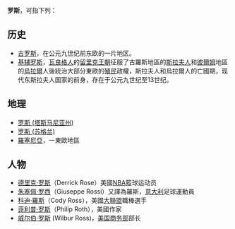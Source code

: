 '''罗斯'''，可指下列：

==历史==
*[[基辅罗斯|古罗斯]]，在公元九世纪前东欧的一片地区。
*[[基辅罗斯|基辅罗斯]]，[[瓦良格人|瓦良格人]]的[[留里克王朝|留里克王朝]]征服了古羅斯地區的[[斯拉夫人|斯拉夫人]]和[[彼爾姆|彼爾姆]]地區的[[乌拉尔山脉|烏拉爾]]人後統治大部分東歐的[[殖民|殖民]]政權，斯拉夫人和烏拉爾人的亡國期，现代东斯拉夫人国家的前身，存在于公元九世纪至13世纪。

==地理==
*[[罗斯_(塔斯马尼亚州)|罗斯 (塔斯马尼亚州)]]
*[[罗斯_(苏格兰)|罗斯 (苏格兰)]]
*[[羅塞尼亞|羅塞尼亞]]，一東歐地區

==人物==
*[[德里克·罗斯|德里克·罗斯]]（Derrick Rose）美國[[NBA|NBA]]籃球运动员
*[[朱塞佩·罗西|朱塞佩·罗西]]（Giuseppe Rossi）又譯為羅斯，[[意大利|意大利]]足球運動員
*[[科迪·羅斯|科迪·羅斯]]（Cody Ross），美國[[大聯盟|大聯盟]]職棒選手
*[[菲利普·罗斯|菲利普·罗斯]]（Philip Roth），美國作家
*[[威尔伯·罗斯|威尔伯·罗斯]] (Wilbur Ross)，[[美国商务部|美国商务部]]部长

{{disambig|L|Cat=二字译名消歧义}}